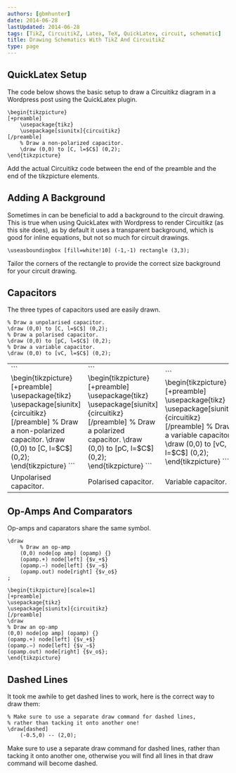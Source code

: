```yaml
---
authors: [gbmhunter]
date: 2014-06-28
lastUpdated: 2014-06-28
tags: [TikZ, CircuitikZ, Latex, TeX, QuickLatex, circuit, schematic]
title: Drawing Schematics With TikZ And CircuitikZ
type: page
---
```


## QuickLatex Setup

The code below shows the basic setup to draw a Circuitikz diagram in a Wordpress post using the QuickLatex plugin.

```text
\begin{tikzpicture}
[+preamble]
    \usepackage{tikz}
    \usepackage[siunitx]{circuitikz}
[/preamble]
    % Draw a non-polarized capacitor.
    \draw (0,0) to [C, l=$C$] (0,2);
\end{tikzpicture}
```

Add the actual Circuitikz code between the end of the preamble and the end of the tikzpicture elements.

## Adding A Background

Sometimes in can be beneficial to add a background to the circuit drawing. This is true when using QuickLatex with Wordpress to render Circuitikz (as this site does), as by default it uses a transparent background, which is good for inline equations, but not so much for circuit drawings.

```text
\useasboundingbox [fill=white!10] (-1,-1) rectangle (3,3);	
```

Tailor the corners of the rectangle to provide the correct size background for your circuit drawing.

## Capacitors

The three types of capacitors used are easily drawn.

```
% Draw a unpolarised capacitor.
\draw (0,0) to [C, l=$C$] (0,2);	
% Draw a polarised capacitor.
\draw (0,0) to [pC, l=$C$] (0,2);
% Draw a variable capacitor.
\draw (0,0) to [vC, l=$C$] (0,2);
```

<table>
<tbody >
<tr >
<td >
```
\begin{tikzpicture}  
[+preamble]  
\usepackage{tikz}  
\usepackage[siunitx]{circuitikz}  
[/preamble]  
% Draw a non-polarized capacitor.  
\draw (0,0) to [C, l=$C$] (0,2);  
\end{tikzpicture}
```
</td>
<td >
```
\begin{tikzpicture}  
[+preamble]  
\usepackage{tikz}  
\usepackage[siunitx]{circuitikz}  
[/preamble]  
% Draw a polarized capacitor.  
\draw (0,0) to [pC, l=$C$] (0,2);  
\end{tikzpicture}
```
</td>
<td >
```
\begin{tikzpicture}  
[+preamble]  
\usepackage{tikz}  
\usepackage[siunitx]{circuitikz}  
[/preamble]  
% Draw a variable capacitor.  
\draw (0,0) to [vC, l=$C$] (0,2);  
\end{tikzpicture}
```
</td>
</tr>
<tr >

<td >Unpolarised capacitor.</td>

<td >Polarised capacitor.</td>

<td >Variable capacitor.</td>
</tr>
</tbody>
</table>

## Op-Amps And Comparators

Op-amps and caparators share the same symbol.

```
\draw
    % Draw an op-amp
    (0,0) node[op amp] (opamp) {}
    (opamp.+) node[left] {$v_+$}
    (opamp.−) node[left] {$v_−$}
    (opamp.out) node[right] {$v_o$}
;	
```

```
\begin{tikzpicture}[scale=1]  
[+preamble]  
\usepackage{tikz}  
\usepackage[siunitx]{circuitikz}  
[/preamble]  
\draw  
% Draw an op-amp  
(0,0) node[op amp] (opamp) {}  
(opamp.+) node[left] {$v_+$}  
(opamp.−) node[left] {$v_−$}  
(opamp.out) node[right] {$v_o$};  
\end{tikzpicture}
```

## Dashed Lines

It took me awhile to get dashed lines to work, here is the correct way to draw them:

```text
% Make sure to use a separate draw command for dashed lines,
% rather than tacking it onto another one!
\draw[dashed]
    (-0.5,0) -- (2,0);
```

 Make sure to use a separate draw command for dashed lines, rather than tacking it onto another one, otherwise you will find all lines in that draw command will become dashed.
